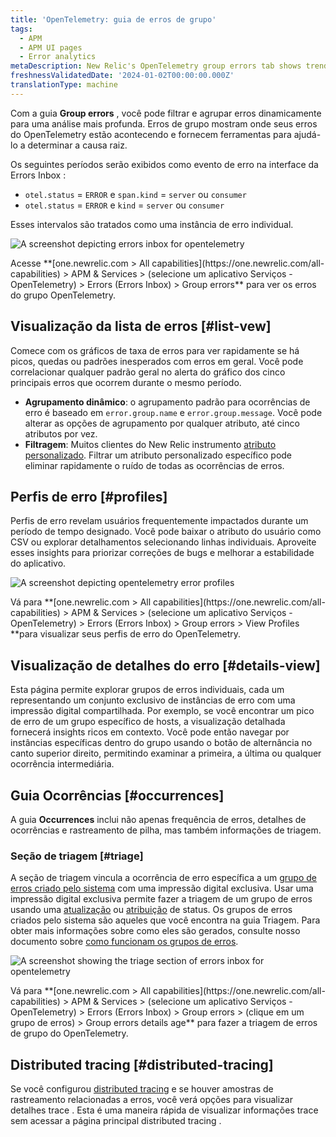 ```yaml
---
title: 'OpenTelemetry: guia de erros de grupo'
tags:
  - APM
  - APM UI pages
  - Error analytics
metaDescription: New Relic's OpenTelemetry group errors tab shows trends and anomalies that help you compare and troubleshoot error events.
freshnessValidatedDate: '2024-01-02T00:00:00.000Z'
translationType: machine
---
```





Com a guia **Group errors** , você pode filtrar e agrupar erros dinamicamente para uma análise mais profunda. Erros de grupo mostram onde seus erros do OpenTelemetry estão acontecendo e fornecem ferramentas para ajudá-lo a determinar a causa raiz.

Os seguintes períodos serão exibidos como evento de erro na interface da Errors Inbox :

* `otel.status` = `ERROR` e `span.kind` = `server` ou `consumer`
* `otel.status` = `ERROR` e `kind` = `server` ou `consumer`

Esses intervalos são tratados como uma instância de erro individual.

<img
  title="otel errors inbox"
  alt="A screenshot depicting errors inbox for opentelemetry"
  src={errorsinboxOtelErrorsInbox}
/>

<figcaption>
  Acesse **[one.newrelic.com > All capabilities](https://one.newrelic.com/all-capabilities) > APM & Services > (selecione um aplicativo Serviços - OpenTelemetry) > Errors (Errors Inbox) > Group errors** para ver os erros do grupo OpenTelemetry.
</figcaption>

## Visualização da lista de erros [#list-vew]

Comece com os gráficos de taxa de erros para ver rapidamente se há picos, quedas ou padrões inesperados com erros em geral. Você pode correlacionar qualquer padrão geral no alerta do gráfico dos cinco principais erros que ocorrem durante o mesmo período.

* **Agrupamento dinâmico**: o agrupamento padrão para ocorrências de erro é baseado em `error.group.name` e `error.group.message`. Você pode alterar as opções de agrupamento por qualquer atributo, até cinco atributos por vez.
* **Filtragem**: Muitos clientes do New Relic instrumento [atributo personalizado](/docs/data-apis/custom-data/custom-events/collect-custom-attributes/#enabling-custom). Filtrar um atributo personalizado específico pode eliminar rapidamente o ruído de todas as ocorrências de erros.

## Perfis de erro [#profiles]

Perfis de erro revelam usuários frequentemente impactados durante um período de tempo designado. Você pode baixar o atributo do usuário como CSV ou explorar detalhamentos selecionando linhas individuais. Aproveite esses insights para priorizar correções de bugs e melhorar a estabilidade do aplicativo.

<img
  title="otel error profiles"
  alt="A screenshot depicting opentelemetry error profiles"
  src={errorsinboxOtelErrorProfiles}
/>

<figcaption>
  Vá para **[one.newrelic.com > All capabilities](https://one.newrelic.com/all-capabilities) > APM & Services > (selecione um aplicativo Serviços - OpenTelemetry) > Errors (Errors Inbox) > Group errors > View Profiles **para visualizar seus perfis de erro do OpenTelemetry.
</figcaption>

## Visualização de detalhes do erro [#details-view]

Esta página permite explorar grupos de erros individuais, cada um representando um conjunto exclusivo de instâncias de erro com uma impressão digital compartilhada. Por exemplo, se você encontrar um pico de erro de um grupo específico de hosts, a visualização detalhada fornecerá insights ricos em contexto. Você pode então navegar por instâncias específicas dentro do grupo usando o botão de alternância no canto superior direito, permitindo examinar a primeira, a última ou qualquer ocorrência intermediária.

## Guia Ocorrências [#occurrences]

A guia **Occurrences** inclui não apenas frequência de erros, detalhes de ocorrências e rastreamento de pilha, mas também informações de triagem.

### Seção de triagem [#triage]

A seção de triagem vincula a ocorrência de erro específica a um [grupo de erros criado pelo sistema](docs/errors-inbox/errors-inbox/#groups) com uma impressão digital exclusiva. Usar uma impressão digital exclusiva permite fazer a triagem de um grupo de erros usando uma [atualização](/docs/errors-inbox/errors-inbox/#status) ou [atribuição](/docs/errors-inbox/errors-inbox/#assign) de status. Os grupos de erros criados pelo sistema são aqueles que você encontra na guia Triagem. Para obter mais informações sobre como eles são gerados, consulte nosso documento sobre [como funcionam os grupos de erros](docs/errors-inbox/errors-inbox/#how-groups-work).

<img
  title="triage section"
  alt="A screenshot showing the triage section of errors inbox for opentelemetry"
  src={errorsinboxTriageOtelErrorsInbox}
/>

<figcaption>
  Vá para **[one.newrelic.com > All capabilities](https://one.newrelic.com/all-capabilities) > APM & Services > (selecione um aplicativo Serviços - OpenTelemetry) > Errors (Errors Inbox) > Group errors > (clique em um grupo de erros) > Group errors details age** para fazer a triagem de erros de grupo do OpenTelemetry.
</figcaption>

## Distributed tracing [#distributed-tracing]

Se você configurou [distributed tracing](/docs/distributed-tracing/concepts/quick-start/) e se houver amostras de rastreamento relacionadas a erros, você verá opções para visualizar detalhes trace . Esta é uma maneira rápida de visualizar informações trace sem acessar a página principal distributed tracing .